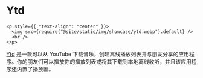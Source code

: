 # Ytd

```mdx-code-block
<p style={{ "text-align": "center" }}>
  <img src={require("@site/static/img/showcase/ytd.webp").default} />
  <br />
</p>
```

[Ytd](https://github.com/marcio199226/ytd/tree/v2-wails) 是一款可以从 YouTube 下载音乐，创建离线播放列表并与朋友分享的应用程序。你的朋友们可以播放你的播放列表或将其下载到本地离线收听，并且该应用程序还内置了播放器。
